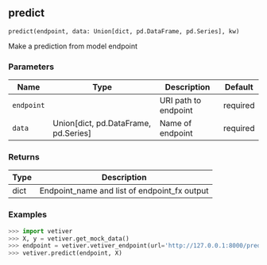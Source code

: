 ## predict { #predict }

`predict(endpoint, data: Union[dict, pd.DataFrame, pd.Series], kw)`

Make a prediction from model endpoint

### Parameters

| Name       | Type                                 | Description          | Default   |
|------------|--------------------------------------|----------------------|-----------|
| `endpoint` |                                      | URI path to endpoint | required  |
| `data`     | Union[dict, pd.DataFrame, pd.Series] | Name of endpoint     | required  |

### Returns

| Type   | Description                                  |
|--------|----------------------------------------------|
| dict   | Endpoint_name and list of endpoint_fx output |

### Examples

```python
>>> import vetiver
>>> X, y = vetiver.get_mock_data()
>>> endpoint = vetiver.vetiver_endpoint(url='http://127.0.0.1:8000/predict')
>>> vetiver.predict(endpoint, X)
```